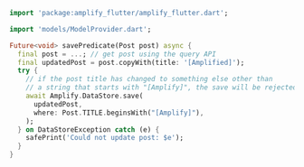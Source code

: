 ```dart
import 'package:amplify_flutter/amplify_flutter.dart';

import 'models/ModelProvider.dart';

Future<void> savePredicate(Post post) async {
  final post = ...; // get post using the query API
  final updatedPost = post.copyWith(title: '[Amplified]');
  try {
    // if the post title has changed to something else other than
    // a string that starts with "[Amplify]", the save will be rejected
    await Amplify.DataStore.save(
      updatedPost,
      where: Post.TITLE.beginsWith("[Amplify]"),
    );
  } on DataStoreException catch (e) {
    safePrint('Could not update post: $e');
  }
}
```
